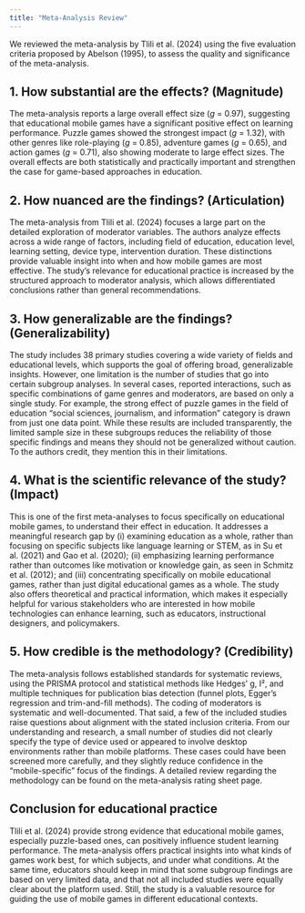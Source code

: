 ```yaml
---
title: "Meta-Analysis Review"
---
```



We reviewed the meta-analysis by Tlili et al. (2024) using the five evaluation criteria proposed by Abelson (1995), to assess the quality and significance of the meta-analysis.

## 1. How substantial are the effects? (Magnitude)

The meta-analysis reports a large overall effect size (*g* = 0.97), suggesting that educational mobile games have a significant positive effect on learning performance. Puzzle games showed the strongest impact (*g* = 1.32), with other genres like role-playing (*g* = 0.85), adventure games (*g* = 0.65), and action games (*g* = 0.71), also showing moderate to large effect sizes. The overall effects are both statistically and practically important and strengthen the case for game-based approaches in education.

## 2. How nuanced are the findings? (Articulation)

The meta-analysis from Tlili et al. (2024) focuses a large part on the detailed exploration of moderator variables. The authors analyze effects across a wide range of factors, including field of education, education level, learning setting, device type, intervention duration. These distinctions provide valuable insight into when and how mobile games are most effective. The study's relevance for educational practice is increased by the structured approach to moderator analysis, which allows differentiated conclusions rather than general recommendations.

## 3. How generalizable are the findings? (Generalizability)
 
The study includes 38 primary studies covering a wide variety of fields and educational levels, which supports the goal of offering broad, generalizable insights. However, one limitation is the number of studies that go into certain subgroup analyses. In several cases, reported interactions, such as specific combinations of game genres and moderators, are based on only a single study. For example, the strong effect of puzzle games in the field of education “social sciences, journalism, and information” category is drawn from just one data point. While these results are included transparently, the limited sample size in these subgroups reduces the reliability of those specific findings and means they should not be generalized without caution. To the authors credit, they mention this in their limitations. 

## 4. What is the scientific relevance of the study? (Impact)

This is one of the first meta-analyses to focus specifically on educational mobile games, to understand their effect in education.
It addresses a meaningful research gap by (i) examining education as a whole, rather than focusing on specific subjects like language learning or STEM, as in Su et al. (2021) and Gao et al. (2020); (ii) emphasizing learning performance rather than outcomes like motivation or knowledge gain, as seen in Schmitz et al. (2012); and (iii) concentrating specifically on mobile educational games, rather than just digital educational games as a whole.
The study also offers theoretical and practical information, which makes it especially helpful for various stakeholders who are interested in how mobile technologies can enhance learning, such as educators, instructional designers, and policymakers.

## 5. How credible is the methodology? (Credibility)

The meta-analysis follows established standards for systematic reviews, using the PRISMA protocol and statistical methods like Hedges’ g, I², and multiple techniques for publication bias detection (funnel plots, Egger’s regression and trim-and-fill methods). The coding of moderators is systematic and well-documented. 
That said, a few of the included studies raise questions about alignment with the stated inclusion criteria. From our understanding and research, a small number of studies did not clearly specify the type of device used or appeared to involve desktop environments rather than mobile platforms. These cases could have been screened more carefully, and they slightly reduce confidence in the “mobile-specific” focus of the findings. A detailed review regarding the methodology can be found on the meta-analysis rating sheet page.

## Conclusion for educational practice

Tlili et al. (2024) provide strong evidence that educational mobile games, especially puzzle-based ones, can positively influence student learning performance. The meta-analysis offers practical insights into what kinds of games work best, for which subjects, and under what conditions. At the same time, educators should keep in mind that some subgroup findings are based on very limited data, and that not all included studies were equally clear about the platform used. Still, the study is a valuable resource for guiding the use of mobile games in different educational contexts.

